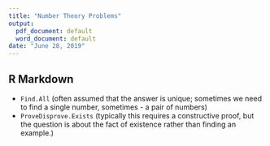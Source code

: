 ```yaml
---
title: "Number Theory Problems"
output:
  pdf_document: default
  word_document: default
date: "June 28, 2019"
---
```


## R Markdown

* `Find.All` (often assumed that the answer is unique; sometimes we need to find a 
single number, sometimes - a pair of numbers)
* `ProveDisprove.Exists` (typically this requires a constructive proof, but the question
is about the fact of existence rather than finding an example.)